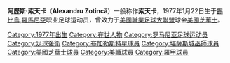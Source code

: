 {{Infobox Football biography
| image = 
| playername = 索天卡
| fullname = 
| dateofbirth = {{Birth date and age|1977|01|22}}
| cityofbirth =  [[錫比烏|錫比烏]]
| countryofbirth = [[羅馬尼亞|羅馬尼亞]]
| height = {{Height|m=1.83}}
| position = [[後衛_(足球)|後衛]]、[[中場|中場]]
| currentclub = 自由身
| clubnumber = 
| youthyears = 
| youthclubs = 
| years = 1995-98<BR>1998-00<BR>2000-03<BR>2003-06<BR>2007-08
| clubs = {{tsl|en|FC Inter Sibiu||國際錫比烏}}<BR>[[布加勒斯特星隊|布加勒斯特星隊]]<BR>{{tsl|en|Kansas City Comets||肯薩斯慧星}} (室內)<BR>[[堪薩斯城巫師|堪薩斯城巫師]]<BR>[[美國芝華士|美國芝華士]]
| caps(goals) = - (-)<BR>- (-)<BR>- (-)<BR>85 (3) <BR>26 (0)
| nationalyears = 
| nationalteam = 
| nationalcaps(goals) = 
| pcupdate = 16 April 2007
| ntupdate = 
}}
'''阿歷斯·索天卡'''（'''Alexandru Zotincă'''）一般称作'''索天卡'''，1977年1月22日生于[[錫比烏|錫比烏]],[[羅馬尼亞|羅馬尼亞]]职业足球运动员，曾效力于[[美國職業足球大聯盟|美國職業足球大聯盟]]球会[[美國芝華士|美國芝華士]]。

{{DEFAULTSORT:Zotinca, Alex}}
[[Category:1977年出生|Category:1977年出生]]
[[Category:在世人物|Category:在世人物]]
[[Category:罗马尼亚足球运动员|Category:罗马尼亚足球运动员]]
[[Category:足球後衛|Category:足球後衛]]
[[Category:布加勒斯特星球員|Category:布加勒斯特星球員]]
[[Category:堪薩斯城巫師球員|Category:堪薩斯城巫師球員]]
[[Category:美國芝華士球員|Category:美國芝華士球員]]
[[Category:美職球員|Category:美職球員]]
[[Category:羅甲球員|Category:羅甲球員]]